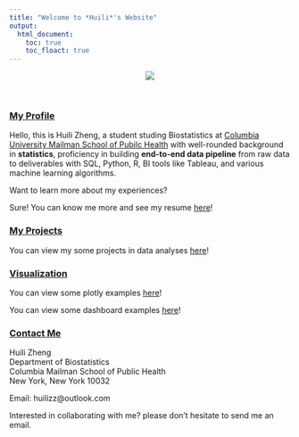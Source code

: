 ```yaml
---
title: "Welcome to *Huili*'s Website"
output:
  html_document:
    toc: true
    toc_floact: true
---
```


<center><img src="img/welcome.png" style="weight:90%"></center>

</br>

### [My Profile](resume.html)

Hello, this is Huili Zheng, a student studing Biostatistics at [Columbia University Mailman School of Pubilc Health](https://www.mailman.columbia.edu) with well-rounded background in **statistics**, proficiency in building **end-to-end data pipeline** from raw data to deliverables with SQL, Python, R, BI tools like Tableau, and various machine learning algorithms. 

Want to learn more about my experiences?

Sure! You can know me more and see my resume [here](resume.html)!


### [My Projects](projects.html)

You can view my some projects in data analyses [here](projects.html)!


### [Visualization](index.html)

You can view some plotly examples [here](plotly.html)!

You can view some dashboard examples [here](dashboard.html)!

### [Contact Me](index.html)

Huili Zheng \
Department of Biostatistics \
Columbia Mailman School of Public Health \
New York, New York 10032

Email: huilizz@outlook.com

Interested in collaborating with me? please don't hesitate to send me an email. 


